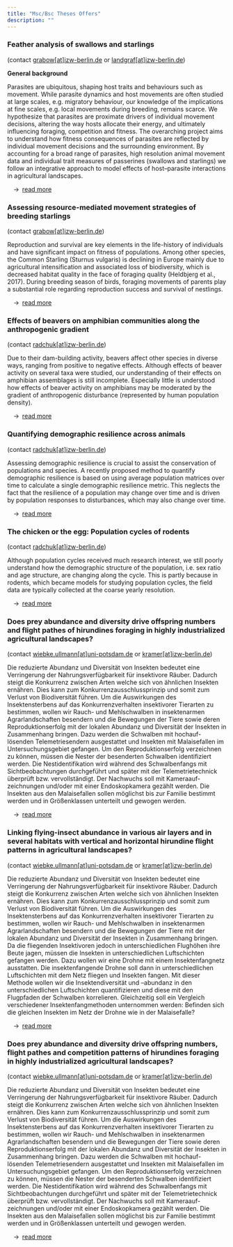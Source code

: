```yaml
---
title: "Msc/Bsc Theses Offers"
description: ""
---
```


### Feather analysis of swallows and starlings

(contact <a href="mailto:grabow@izw-berlin.de">grabow[at]izw-berlin.de</a> or <a href="mailtolLandgraf@izw-berlin.de">landgraf[at]izw-berlin.de</a>)

**General background**

Parasites are ubiquitous, shaping host traits and behaviours such as movement. While parasite dynamics and host movements are often studied at large scales, e.g. migratory behaviour, our knowledge of the implications at fine scales, e.g. local movements during breeding, remains scarce. We hypothesize that parasites are proximate drivers of individual movement decisions, altering the way hosts allocate their energy, and ultimately influencing foraging, competition and fitness.
The overarching project aims to understand how fitness consequences of parasites are reflected by individual movement decisions and the surrounding environment. By accounting for a broad range of parasites, high resolution animal movement data and individual trait measures of passerines (swallows and starlings) we follow an integrative approach to model effects of host–parasite interactions in agricultural landscapes. 

&emsp;&rarr;&ensp;[read more](msc-bsc-theses-bacteria_starlings_swallows_grabow.html)


### Assessing resource-mediated movement strategies of breeding starlings

(contact <a href="mailto:grabow@izw-berlin.de">grabow[at]izw-berlin.de</a>)

Reproduction and survival are key elements in the life-history of individuals and have significant impact on fitness of populations. Among other species, the Common Starling (Sturnus vulgaris) is declining in Europe mainly due to agricultural intensification and associated loss of biodiversity, which is decreased habitat quality in the face of foraging quality (Heldbjerg et al., 2017). During breeding season of birds, foraging movements of parents play a substantial role regarding reproduction success and survival of nestlings. 

&emsp;&rarr;&ensp;[read more](msc-bsc-theses-starlings_grabow.html)


### Effects of beavers on amphibian communities along the anthropogenic gradient

(contact <a href="mailto:radchuk@izw-berlin.de">radchuk[at]izw-berlin.de</a>)

Due to their dam-building activity, beavers affect other species in diverse ways, ranging from positive to negative effects. Although effects of beaver activity on several taxa were studied, our understanding of their effects on amphibian assemblages is still incomplete. Especially little is understood how effects of beaver activity on amphibians may be moderated by the gradient of anthropogenic disturbance (represented by human population density). 

&emsp;&rarr;&ensp;[read more](msc-bsc-theses-amphibian_radchuk.html)


### Quantifying demographic resilience across animals

(contact <a href="mailto:radchuk@izw-berlin.de">radchuk[at]izw-berlin.de</a>)

Assessing demographic resilience is crucial to assist the conservation of populations and species. A recently proposed method to quantify demographic resilience is based on using average population matrices over time to calculate a single demographic resilience metric. This neglects the fact that the resilience of a population may change over time and is driven by population responses to disturbances, which may also change over time. 

&emsp;&rarr;&ensp;[read more](msc-bsc-theses-resilience_radchuk.html)


### The chicken or the egg: Population cycles of rodents

(contact <a href="mailto:radchuk@izw-berlin.de">radchuk[at]izw-berlin.de</a>)

Although population cycles received much research interest, we still poorly understand how the demographic structure of the population, i.e. sex ratio and age structure, are changing along the cycle. This is partly because in rodents, which became models for studying population cycles, the field data are typically collected at the coarse yearly resolution. 

&emsp;&rarr;&ensp;[read more](msc-bsc-theses-rodents_radchuk.html)


### Does prey abundance and diversity drive offspring numbers and flight pathes of hirundines foraging in highly industrialized agricultural landscapes?

(contact <a href="mailto:wiebke.ullmann@uni-potsdam.de">wiebke.ullmann[at]uni-potsdam.de</a> or <a href="mailto:kramer@izw-berlin.de">kramer[at]izw-berlin.de</a>)

Die reduzierte Abundanz und Diversität von Insekten bedeutet eine Verringerung der Nahrungsverfügbarkeit für insektivore Räuber. Dadurch steigt die Konkurrenz zwischen Arten welche sich von ähnlichen Insekten ernähren. Dies kann zum Konkurrenzausschlussprinzip und somit zum Verlust von Biodiversität führen. Um die Auswirkungen des Insektensterbens auf das Konkurrenzverhalten insektivorer Tierarten zu bestimmen, wollen wir Rauch- und Mehlschwalben in insektenarmen Agrarlandschaften besendern und die Bewegungen der Tiere sowie deren Reproduktionserfolg mit der lokalen Abundanz und Diversität der Insekten in Zusammenhang bringen. Dazu werden die Schwalben mit hochauf-lösenden Telemetriesendern ausgestattet und Insekten mit Malaisefallen im Untersuchungsgebiet gefangen. Um den Reproduktionserfolg verzeichnen zu können, müssen die Nester der besenderten Schwalben identifiziert werden. Die Nestidentifikation wird während des Schwalbenfangs mit Sichtbeobachtungen durchgeführt und später mit der Telemetrietechnick überprüft bzw. vervollständigt. Der Nachwuchs soll mit Kameraauf-zeichnungen und/oder mit einer Endoskopkamera gezählt werden. Die Insekten aus den Malaisefallen sollen möglichst bis zur Familie bestimmt werden und in Größenklassen unterteilt und gewogen werden. 

&emsp;&rarr;&ensp;[read more](msc-bsc-theses-prey_abundance_kramer.html)


### Linking flying-insect abundance in various air layers and in several habitats with vertical and horizontal hirundine flight patterns in agricultural landscapes?

(contact <a href="mailto:wiebke.ullmann@uni-potsdam.de">wiebke.ullmann[at]uni-potsdam.de</a> or <a href="mailto:kramer@izw-berlin.de">kramer[at]izw-berlin.de</a>)

Die reduzierte Abundanz und Diversität von Insekten bedeutet eine Verringerung der Nahrungsverfügbarkeit für insektivore Räuber. Dadurch steigt die Konkurrenz zwischen Arten welche sich von ähnlichen Insekten ernähren. Dies kann zum Konkurrenzausschlussprinzip und somit zum Verlust von Biodiversität führen. Um die Auswirkungen des Insektensterbens auf das Konkurrenzverhalten insektivorer Tierarten zu bestimmen, wollen wir Rauch- und Mehlschwalben in insektenarmen Agrarlandschaften besendern und die Bewegungen der Tiere mit der lokalen Abundanz und Diversität der Insekten in Zusammenhang bringen. Da die fliegenden Insektivoren jedoch in unterschiedlichen Flughöhen ihre Beute jagen, müssen die Insekten in unterschiedlichen Luftschichten gefangen werden. Dazu wollen wir eine Drohne mit einem Insektenfangnetz ausstatten. Die insektenfangende Drohne soll dann in unterschiedlichen Luftschichten mit dem Netz fliegen und Insekten fangen. Mit dieser Methode wollen wir die Insektendiversität und –abundanz in den unterschiedlichen Luftschichten quantifizieren und diese mit den Flugpfaden der Schwalben korrelieren. Gleichzeitig soll ein Vergleich verschiedener Insektenfangmethoden unternommen werden: Befinden sich die gleichen Insekten im Netz der Drohne wie in der Malaisefalle? 

&emsp;&rarr;&ensp;[read more](msc-bsc-theses-flying-insect_kramer.html)


### Does prey abundance and diversity drive offspring numbers, flight pathes and competition patterns of hirundines foraging in highly industrialized agricultural landscapes?

(contact <a href="mailto:wiebke.ullmann@uni-potsdam.de">wiebke.ullmann[at]uni-potsdam.de</a> or <a href="mailto:kramer@izw-berlin.de">kramer[at]izw-berlin.de</a>)

Die reduzierte Abundanz und Diversität von Insekten bedeutet eine Verringerung der Nahrungsverfügbarkeit für insektivore Räuber. Dadurch steigt die Konkurrenz zwischen Arten welche sich von ähnlichen Insekten ernähren. Dies kann zum Konkurrenzausschlussprinzip und somit zum Verlust von Biodiversität führen. Um die Auswirkungen des Insektensterbens auf das Konkurrenzverhalten insektivorer Tierarten zu bestimmen, wollen wir Rauch- und Mehlschwalben in insektenarmen Agrarlandschaften besendern und die Bewegungen der Tiere sowie deren Reproduktionserfolg mit der lokalen Abundanz und Diversität der Insekten in Zusammenhang bringen. Dazu werden die Schwalben mit hochauf-lösenden Telemetriesendern ausgestattet und Insekten mit Malaisefallen im Untersuchungsgebiet gefangen. Um den Reproduktionserfolg verzeichnen zu können, müssen die Nester der besenderten Schwalben identifiziert werden. Die Nestidentifikation wird während des Schwalbenfangs mit Sichtbeobachtungen durchgeführt und später mit der Telemetrietechnick überprüft bzw. vervollständigt. Der Nachwuchs soll mit Kameraauf-zeichnungen und/oder mit einer Endoskopkamera gezählt werden. Die Insekten aus den Malaisefallen sollen möglichst bis zur Familie bestimmt werden und in Größenklassen unterteilt und gewogen werden.  

&emsp;&rarr;&ensp;[read more](msc-bsc-theses-prey_abundance_diversity_kramer.html)
